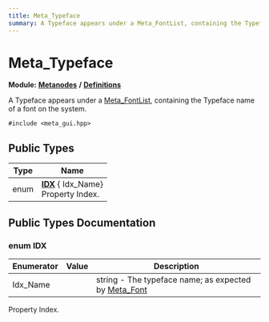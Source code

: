 ```yaml
---
title: Meta_Typeface
summary: A Typeface appears under a Meta_FontList, containing the Typeface name of a font on the system. 
---
```


# Meta_Typeface

**Module:** **[Metanodes](../../modules/metanodes/index.mdx)** **/** **[Definitions](../../modules/metanodes/definitions.mdx)**

A Typeface appears under a [Meta_FontList](../metanodes/meta-font-list.mdx), containing the Typeface name of a font on the system. 

`#include <meta_gui.hpp>`

## Public Types

| Type           | Name           |
| -------------- | -------------- |
| enum| **[IDX](#enum-idx)** { Idx_Name}<br />Property Index.  |

## Public Types Documentation

### enum IDX

| Enumerator | Value | Description |
| ---------- | ----- | ----------- |
| Idx_Name | | string - The typeface name; as expected by [Meta_Font](../metanodes/meta-font.mdx)  |

Property Index. 
